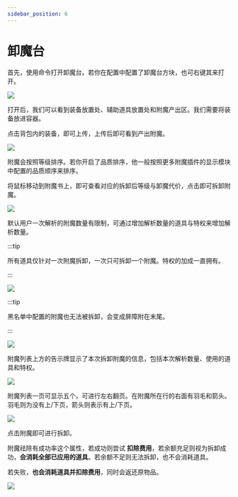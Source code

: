 ```yaml
---
sidebar_position: 6
---
```


# 卸魔台

首先，使用命令打开卸魔台。若你在配置中配置了卸魔台方块，也可右键其来打开。

![](/img/Xnip2024-08-12_20-40-05.jpg)

打开后，我们可以看到装备放置处、辅助道具放置处和附魔产出区。我们需要将装备放进容器。

点击背包内的装备，即可上传，上传后即可看到产出附魔。

![](/img/Xnip2024-08-12_20-42-51.jpg)

附魔会按照等级排序。若你开启了品质排序，他一般按照更多附魔插件的显示模块中配置的品质顺序来排序。

将鼠标移动到附魔书上，即可查看对应的拆卸后等级与卸魔代价，点击即可拆卸附魔。

![](/img/Xnip2024-08-12_20-43-03.jpg)

默认用户一次解析的附魔数量有限制，可通过增加解析数量的道具与特权来增加解析数量。

:::tip

所有道具仅针对一次附魔拆卸，一次只可拆卸一个附魔。特权的加成一直拥有。

:::

![](/img/Xnip2024-08-12_20-43-13.jpg)

:::tip

黑名单中配置的附魔也无法被拆卸，会变成屏障附在末尾。

:::

![](/img/Xnip2024-08-12_20-44-34.jpg)

附魔列表上方的告示牌显示了本次拆卸附魔的信息，包括本次解析数量、使用的道具和特权。

![](/img/Xnip2024-08-12_20-50-17.jpg)

附魔列表一页可显示五个，可进行左右翻页。在附魔所在行的右面有羽毛和箭头。羽毛则为没有上/下页，箭头则表示有上/下页。

![](/img/Xnip2024-08-12_20-43-38.jpg)


点击附魔即可进行拆卸。

附魔祛除有成功率这个属性，若成功则尝试 **扣除费用**，若余额充足则视为拆卸成功，**会消耗全部已应用的道具**。若余额不足则无法拆卸，也不会消耗道具。

若失败，**也会消耗道具并扣除费用**，同时会返还原物品。

![](/img/Xnip2024-08-12_20-45-03.jpg)
